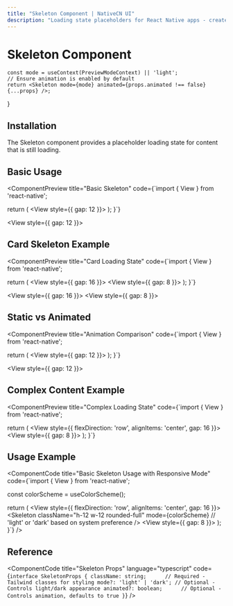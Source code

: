 ```yaml
---
title: "Skeleton Component | NativeCN UI"
description: "Loading state placeholders for React Native apps - create smooth user experiences with animated content loaders for various UI elements."
---
```


# Skeleton Component


    const mode = useContext(PreviewModeContext) || 'light';
    // Ensure animation is enabled by default
    return <Skeleton mode={mode} animated={props.animated !== false} {...props} />;
}

## Installation

The Skeleton component provides a placeholder loading state for content that is still loading.

<ComponentCode 
  language="bash"
  code="npx @nativecn/cli add skeleton"
  title="Installation Command"
/>

## Basic Usage

<ComponentPreview
  title="Basic Skeleton"
  code={`import { View } from 'react-native';

  return (
    <View style={{ gap: 12 }}>
      <Skeleton mode="light" className="h-4 w-[250px]" />
      <Skeleton mode="light" className="h-4 w-[200px]" />
      <Skeleton mode="light" className="h-4 w-[150px]" />
    </View>
  );
}`}
>
  <View style={{ gap: 12 }}>
    <SkeletonWithMode className="h-4 w-[250px]" />
    <SkeletonWithMode className="h-4 w-[200px]" />
    <SkeletonWithMode className="h-4 w-[150px]" />
  </View>
</ComponentPreview>

## Card Skeleton Example

<ComponentPreview
  title="Card Loading State"
  code={`import { View } from 'react-native';

  return (
    <View style={{ gap: 16 }}>
      <Skeleton mode="light" className="h-12 w-12 rounded-full" />
      <View style={{ gap: 8 }}>
        <Skeleton mode="light" className="h-4 w-[250px]" />
        <Skeleton mode="light" className="h-4 w-[200px]" />
      </View>
    </View>
  );
}`}
>
  <View style={{ gap: 16 }}>
    <SkeletonWithMode className="h-12 w-12 rounded-full" />
    <View style={{ gap: 8 }}>
      <SkeletonWithMode className="h-4 w-[250px]" />
      <SkeletonWithMode className="h-4 w-[200px]" />
    </View>
  </View>
</ComponentPreview>

## Static vs Animated

<ComponentPreview
  title="Animation Comparison"
  code={`import { View } from 'react-native';

  return (
    <View style={{ gap: 12 }}>
      <Skeleton mode="light" className="h-4 w-[200px]" animated={true} />
      <Skeleton mode="light" className="h-4 w-[200px]" animated={false} />
    </View>
  );
}`}
>
  <View style={{ gap: 12 }}>
    <SkeletonWithMode className="h-4 w-[200px]" animated={true} />
    <SkeletonWithMode className="h-4 w-[200px]" animated={false} />
  </View>
</ComponentPreview>

## Complex Content Example

<ComponentPreview
  title="Complex Loading State"
  code={`import { View } from 'react-native';

  return (
    <View>
      <View style={{ flexDirection: 'row', alignItems: 'center', gap: 16 }}>
        <Skeleton mode="light" className="h-12 w-12 rounded-full" />
        <View style={{ gap: 8 }}>
          <Skeleton mode="light" className="h-4 w-[250px]" />
          <Skeleton mode="light" className="h-4 w-[200px]" />
        </View>
      </View>
      <Skeleton mode="light" className="h-32 w-full mt-4" />
    </View>
  );
}`}
>
  <View>
    <View style={{ flexDirection: 'row', alignItems: 'center', gap: 16 }}>
      <SkeletonWithMode className="h-12 w-12 rounded-full" />
      <View style={{ gap: 8 }}>
        <SkeletonWithMode className="h-4 w-[250px]" />
        <SkeletonWithMode className="h-4 w-[200px]" />
      </View>
    </View>
    <SkeletonWithMode className="h-32 w-full mt-4" />
  </View>
</ComponentPreview>

## Usage Example

<ComponentCode
  title="Basic Skeleton Usage with Responsive Mode"
  code={`import { View } from 'react-native';

  const colorScheme = useColorScheme();
  
  return (
    <View style={{ flexDirection: 'row', alignItems: 'center', gap: 16 }}>
      <Skeleton 
        className="h-12 w-12 rounded-full"
        mode={colorScheme} // 'light' or 'dark' based on system preference
      />
      <View style={{ gap: 8 }}>
        <Skeleton 
          className="h-4 w-[250px]"
          mode={colorScheme}
        />
        <Skeleton 
          className="h-4 w-[200px]"
          mode={colorScheme}
        />
      </View>
    </View>
  );
}`}
/>

## Reference

<ComponentCode
  title="Skeleton Props"
  language="typescript"
  code={`interface SkeletonProps {
  className: string;      // Required - Tailwind classes for styling
  mode?: 'light' | 'dark'; // Optional - Controls light/dark appearance
  animated?: boolean;      // Optional - Controls animation, defaults to true
}`}
/>
